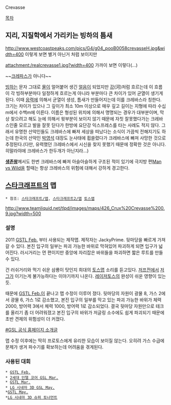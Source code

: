 Crevasse

[[목차]]

== 지리, 지질학에서 가리키는 빙하의 틈새 ==
http://www.westcoastpeaks.com/pics/G4/g04_pooB0058crevasseH.jpg&width=400
이렇게 보면 별거 아닌거 처럼 보이지만

attachment:/realcrevasse1.jpg?width=400
가까이 보면 이렇다(...)

~~[[크레파스]]가 아니다~~

[[빙하]]는 문자 그대로 [[물]]이 얼어붙어 생긴 [[얼음]]이 되었지만 [[강]](河)처럼 흐르는데 이 흐름이 각 빙하부분마다 일정하게 흐르는게 아니라 부분마다 큰 차이가 있어 균열이 생기게 된다. 이때 [[응력]]에 의해서 균열이 생성, 틈새가 만들어지는데 이를 크레바스라 칭한다.
크기는 차이가 있으나 그 깊이가 최소 10m 이상으로 매우 깊고 길이는 지형에 따라 수십m에서 수백m에 이른다. 이름은 형성된 위치에 의해서 명명되는 경우가 대부분이며, 막상 찾으려고 해도 눈에 의해서 윗부분이 보이지 않기 때문에 자칫 잘못했다가는 크레바스인줄 모르고 발을 잘못 딛다가 한방에 요단강 익스프레스를 타는 사례도 적지 않다. 그래서 유명한 산악인들도 크레바스에 빠져 세상을 떠났다는 소식이 가끔씩 전해지기도 하는데 한국의 산악인 [[박영석]] 대장도 눈사태에 휩쓸렸다가 크레바스에 빠져 사망한 것으로 추정된다.(다만, 유력했던 크레바스에서 시신을 찾지 못했기 때문에 정확한 것은 아니다. 히말라야에 크레바스가 한두개가 아닌지라...)

'''[[생존왕]]'''께서도 한번 크레바스에 빠져 아슬아슬하게 구조된 적이 있기에 극지방 편[[Man vs Wild]]을 할때는 항상 크레바스의 위험에 대해서 강하게 경고한다.

== [[스타크래프트]]의 맵 ==
 * 참조: [[스타크래프트/맵]], [[스타크래프트2/맵]] [[토스맵]]

http://www.teamliquid.net/tlpd/images/maps/426_Crux%20Crevasse%200.9.jpg?width=500

=== 설명 ===
2011 [[GSTL Feb.]] 부터 사용되는 제작맵. 제작자는 JackyPrime.
뒷마당을 빠르게 가져갈 수 있다. 본진 입구의 일부는 파괴 가능한 바위로 막혀있어 파괴하게 되면 입구가 넓어진다. 러시거리는 먼 편이지만 중앙에 자리잡은 바위들을 파괴하면 짧은 루트를 만들 수 있다.

건 러쉬거리와 먹기 쉬운 삼룡이 탓인지 희대의 [[토스맵]] 소리를 듣고있다. [[저프전]]에서 [[저그]]가 이기는게 불가능하다는 이야기까지 나온다. [[레이저토스]]의 완성이 쉬운 영향이 있는듯.

때문에 [[GSTL Feb.]]이 끝나고 맵 수정이 이루어 졌다. 뒷마당의 자원이 광물 8, 가스 2에서 광물 6, 가스 1로 감소했고, 본진 입구의 일부를 막고 있는 파괴 가능한 바위가 체력 2000, 방어력 3에서 체력 1000, 방어력 1로 감소되었다.
결국 뒷마당 자원만으로 테크를 올리기 좀 더 어려워졌고 본진 입구의 바위가 저글링 소수에도 쉽게 파괴되기 때문에 초반 견제의 위험성이 더 커졌다.

[http://esports.gomtv.com/gsl/community/view.gom?msgid=7890&p=1 #GSL 공식 홈페이지 소개글]

맵 수정 이후에는 딱히 프로토스에게 유리한 모습이 보이질 않는다. 오히려 가스 수급에 문제가 생겨 파수기를 확보하는데 어려움을 겪게된다.

=== 사용된 대회 ===
 * [[GSTL Feb.]]
 * [[2세대 인텔 코어 GSL Mar.]]
 * [[GSTL Mar.]]
 * [[LG 시네마 3D GSL May.]]
 *[[GSTL May.]]
 *[[LG 시네마 3D 슈퍼 토너먼트]]

